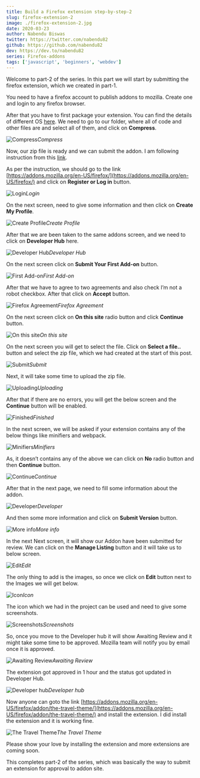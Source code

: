 ```yaml
---
title: Build a Firefox extension step-by-step-2
slug: firefox-extension-2
image: ./firefox-extension-2.jpg
date: 2020-03-23
author: Nabendu Biswas
twitter: https://twitter.com/nabendu82
github: https://github.com/nabendu82
dev: https://dev.to/nabendu82
series: Firefox-addons
tags: ['javascript', 'beginners', 'webdev']
---
```


Welcome to part-2 of the series. In this part we will start by submitting the firefox extension, which we created in part-1.

You need to have a firefox account to publish addons to mozilla. Create one and login to any firefox browser.

After that you have to first package your extension. You can find the details of different OS [here](https://extensionworkshop.com/documentation/publish/package-your-extension/). We need to go to our folder, where all of code and other files are and select all of them, and click on **Compress**.

![Compress](https://ik.imagekit.io/thewebdev/FirefoxAddons/2/1_J0PEQCy9k0.png)*Compress*

Now, our zip file is ready and we can submit the addon. I am following instruction from this [link](https://extensionworkshop.com/documentation/publish/submitting-an-add-on/).

As per the instruction, we should go to the link [https://addons.mozilla.org/en-US/firefox/](https://addons.mozilla.org/en-US/firefox/) and click on **Register or Log in** button.

![Login](https://ik.imagekit.io/thewebdev/FirefoxAddons/2/2_bnQtuF_5aS.png)*Login*

On the next screen, need to give some information and then click on **Create My Profile**.

![Create Profile](https://ik.imagekit.io/thewebdev/FirefoxAddons/2/3_90Yw7Yr-P.png)*Create Profile*

After that we are been taken to the same addons screen, and we need to click on **Developer Hub** here.

![Developer Hub](https://ik.imagekit.io/thewebdev/FirefoxAddons/2/4_ImGepjrVi4.png)*Developer Hub*

On the next screen click on **Submit Your First Add-on** button.

![First Add-on](https://ik.imagekit.io/thewebdev/FirefoxAddons/2/5_EDyWrBTAG.png)*First Add-on*

After that we have to agree to two agreements and also check I’m not a robot checkbox. After that click on **Accept** button.

![Firefox Agreement](https://ik.imagekit.io/thewebdev/FirefoxAddons/2/6_lhjjDBghS9.png)*Firefox Agreement*

On the next screen click on **On this site** radio button and click **Continue** button.

![On this site](https://ik.imagekit.io/thewebdev/FirefoxAddons/2/7_Fag4eDJCd.png)*On this site*

On the next screen you will get to select the file. Click on **Select a file..** button and select the zip file, which we had created at the start of this post.

![Submit](https://ik.imagekit.io/thewebdev/FirefoxAddons/2/8_39uL2Xr55W.png)*Submit*

Next, it will take some time to upload the zip file.

![Uploading](https://ik.imagekit.io/thewebdev/FirefoxAddons/2/9_DYAx-gHGoy.png)*Uploading*

After that if there are no errors, you will get the below screen and the **Continue** button will be enabled.

![Finished](https://ik.imagekit.io/thewebdev/FirefoxAddons/2/10_BtUSTLpQta.png)*Finished*

In the next screen, we will be asked if your extension contains any of the below things like minifiers and webpack.

![Minifiers](https://ik.imagekit.io/thewebdev/FirefoxAddons/2/11_4ETEmGawmw.png)*Minifiers*

As, it doesn’t contains any of the above we can click on **No** radio button and then **Continue** button.

![Continue](https://ik.imagekit.io/thewebdev/FirefoxAddons/2/12_A2Q834qJsT.png)*Continue*

After that in the next page, we need to fill some information about the addon.

![Developer](https://ik.imagekit.io/thewebdev/FirefoxAddons/2/13_AELf5HGhnr.png)*Developer*

And then some more information and click on **Submit Version** button.

![More info](https://ik.imagekit.io/thewebdev/FirefoxAddons/2/14_WC2TbsR_O.png)*More info*

In the next Next screen, it will show our Addon have been submitted for review. We can click on the **Manage Listing** button and it will take us to below screen.

![Edit](https://ik.imagekit.io/thewebdev/FirefoxAddons/2/15_6PjgsYNbCG.png)*Edit*

The only thing to add is the images, so once we click on **Edit** button next to the Images we will get below.

![Icon](https://ik.imagekit.io/thewebdev/FirefoxAddons/2/16_iyvDuSu0My.png)*Icon*

The icon which we had in the project can be used and need to give some screenshots.

![Screenshots](https://ik.imagekit.io/thewebdev/FirefoxAddons/2/17_M638oAIhC.png)*Screenshots*

So, once you move to the Developer hub it will show Awaiting Review and it might take some time to be approved. Mozilla team will notify you by email once it is approved.

![Awaiting Review](https://ik.imagekit.io/thewebdev/FirefoxAddons/2/18_BAIcDIzca.png)*Awaiting Review*

The extension got approved in 1 hour and the status got updated in Developer Hub.

![Developer hub](https://ik.imagekit.io/thewebdev/FirefoxAddons/2/19_3-NOBT8n5x.png)*Developer hub*

Now anyone can goto the link [https://addons.mozilla.org/en-US/firefox/addon/the-travel-theme/](https://addons.mozilla.org/en-US/firefox/addon/the-travel-theme/) and install the extension. I did install the extension and it is working fine.

![The Travel Theme](https://ik.imagekit.io/thewebdev/FirefoxAddons/2/20_11mkQ-h6U8.png)*The Travel Theme*

Please show your love by installing the extension and more extensions are coming soon.

This completes part-2 of the series, which was basically the way to submit an extension for approval to addon site.
